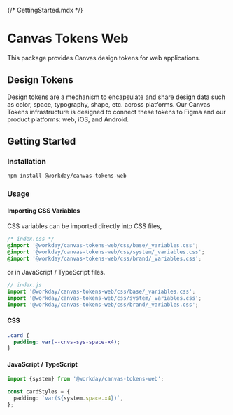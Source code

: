 {/* GettingStarted.mdx */}


<Meta title="Docs/Getting Started" />

# Canvas Tokens Web

This package provides Canvas design tokens for web applications.

## Design Tokens

Design tokens are a mechanism to encapsulate and share design data such as color, space, typography,
shape, etc. across platforms. Our Canvas Tokens infrastructure is designed to connect these tokens
to Figma and our product platforms: web, iOS, and Android.

## Getting Started

### Installation

```sh
npm install @workday/canvas-tokens-web
```

### Usage

#### Importing CSS Variables

CSS variables can be imported directly into CSS files,

```css
/* index.css */
@import '@workday/canvas-tokens-web/css/base/_variables.css';
@import '@workday/canvas-tokens-web/css/system/_variables.css';
@import '@workday/canvas-tokens-web/css/brand/_variables.css';
```

or in JavaScript / TypeScript files.

```ts
// index.js
import '@workday/canvas-tokens-web/css/base/_variables.css';
import '@workday/canvas-tokens-web/css/system/_variables.css';
import '@workday/canvas-tokens-web/css/brand/_variables.css';
```

#### CSS

```css
.card {
  padding: var(--cnvs-sys-space-x4);
}
```

#### JavaScript / TypeScript

```ts
import {system} from '@workday/canvas-tokens-web';

const cardStyles = {
  padding: `var(${system.space.x4})`,
};
```
